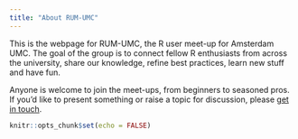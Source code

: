 ```yaml
---
title: "About RUM-UMC"
---
```


This is the webpage for RUM-UMC, the R user meet-up for Amsterdam UMC. The goal of the group is to connect fellow R enthusiasts from across the university, share our knowledge, refine best practices, learn new stuff and have fun.

Anyone is welcome to join the meet-ups, from beginners to seasoned pros. If you'd like to present something or raise a topic for discussion, please [get in touch](mailto:s.h.langton@amsterdamumc.nl).


```r
knitr::opts_chunk$set(echo = FALSE)
```
